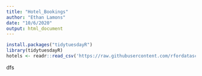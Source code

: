 ```yaml
---
title: "Hotel_Bookings"
author: "Ethan Lamons"
date: "10/6/2020"
output: html_document
---
```


```r
install.packages("tidytuesdayR")
library(tidytuesdayR)
hotels <- readr::read_csv('https://raw.githubusercontent.com/rfordatascience/tidytuesday/master/data/2020/2020-02-11/hotels.csv')
```

dfs